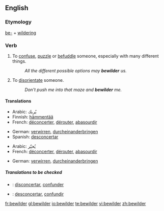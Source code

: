 ==English==

===Etymology===
[[be-]] + [[wildering]]

===Verb===
{{en-verb}}

# {{transitive}} To [[confuse]], [[puzzle]] or [[befuddle]] someone, especially with many different things.
#:''All the different possible options may '''bewilder''' us.''
# {{transitive}} To [[disorientate]] someone.
#:''Don't push me into that maze and '''bewilder''' me.''

====Translations====
{{trans-top|confuse}}
*Arabic: يُربك
*Finnish: [[hämmentää]]
*French: [[déconcerter]], [[dérouter]], [[abasourdir]]
{{trans-mid}}
*German: [[verwirren]], [[durcheinanderbringen]]
*Spanish: [[desconcertar]]
{{trans-bottom}}

{{trans-top|disorientate}}
*Arabic: يُحيّر
*French: [[déconcerter]], [[dérouter]], [[abasourdir]]
{{trans-mid}}
*German: [[verwirren]], [[durcheinanderbringen]]
{{trans-bottom}}

=====Translations to be checked=====
{{checktrans}}
*{{ttbc|Interlingua}}: [[disconcertar]], [[confunder]]
*{{ttbc|Spanish}}: [[desconcertar]], [[confundir]]

[[fr:bewilder]]
[[gl:bewilder]]
[[io:bewilder]]
[[te:bewilder]]
[[vi:bewilder]]
[[zh:bewilder]]